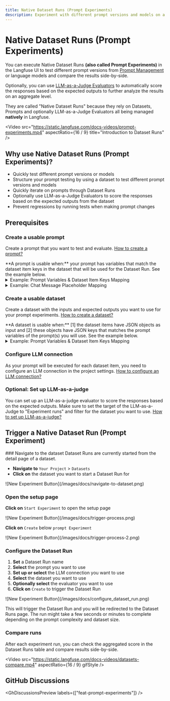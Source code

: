 ```yaml
---
title: Native Dataset Runs (Prompt Experiments)
description: Experiment with different prompt versions and models on a dataset and compare the results side-by-side.
---
```


# Native Dataset Runs (Prompt Experiments)

You can execute Native Dataset Runs **(also called Prompt Experiments)** in the Langfuse UI to test different prompt versions from [Prompt Management](/docs/prompt-management) or language models and compare the results side-by-side.

Optionally, you can use [LLM-as-a-Judge Evaluators](/docs/evaluation/evaluation-methods/llm-as-a-judge) to automatically score the responses based on the expected outputs to further analyze the results on an aggregate level.

They are called "Native Dataset Runs" because they rely on Datasets, Prompts and optionally LLM-as-a-Judge Evaluators all being managed **natively** in Langfuse.

<Video
  src="https://static.langfuse.com/docs-videos/prompt-experiments.mp4"
  aspectRatio={16 / 9}
  title="Introduction to Dataset Runs"
/>

## Why use Native Dataset Runs (Prompt Experiments)?

- Quickly test different prompt versions or models
- Structure your prompt testing by using a dataset to test different prompt versions and models
- Quickly iterate on prompts through Dataset Runs
- Optionally use LLM-as-a-Judge Evaluators to score the responses based on the expected outputs from the dataset
- Prevent regressions by running tests when making prompt changes

## Prerequisites

<Steps>

### Create a usable prompt

Create a prompt that you want to test and evaluate. [How to create a prompt?](/docs/prompt-management/get-started)

<Callout type="info">
  **A prompt is usable when:** your prompt has variables that match the dataset
  item keys in the dataset that will be used for the Dataset Run. See the
  example below.
</Callout>

<details>
<summary>Example: Prompt Variables & Dataset Item Keys Mapping</summary>
<div className="grid md:grid-cols-1 gap-4">
<div>

<br />
**Prompt:** ```bash You are a Langfuse expert. Answer based on:
{{ documentation }}

Question: {{question}}

````

</div>
<div>

<br/>**Dataset Item:**
```json
{
  "documentation": "Langfuse is an LLM Engineering Platform",
  "question": "What is Langfuse?"
}
````

</div>
</div>

In this example:

- The prompt variable `{{documentation}}` maps to the JSON key `"documentation"`
- The prompt variable `{{question}}` maps to the JSON key `"question"`
- Both keys must exist in the dataset item's input JSON for the experiment to run successfully

</details>

<details>
<summary>Example: Chat Message Placeholder Mapping</summary>

In addition to variables, you can also map placeholders in chat message prompts to dataset item keys.
This is useful when the dataset item also contains for example a chat message history to use.
Your chat prompt needs to contain a placeholder with a name. Variables within placeholders are not resolved.

**Chat Prompt:**
Placeholder named: `message_history`

**Dataset Item:**

```json
{
  "message_history": [
    {
      "role": "user",
      "content": "What is Langfuse?"
    },
    {
      "role": "assistant",
      "content": "Langfuse is a tool for tracking and analyzing the performance of language models."
    }
  ],
  "question": "What is Langfuse?"
}
```

In this example:

- The chat prompt placeholder `message_history` maps to the JSON key `"message_history"`.
- The prompt variable `{{question}}` maps to the JSON key `"question"` in a variable not within a placeholder message.
- Both keys must exist in the dataset item's input JSON for the experiment to run successfully

</details>

### Create a usable dataset

Create a dataset with the inputs and expected outputs you want to use for your prompt experiments. [How to create a dataset?](/docs/evaluation/dataset-runs/datasets)

<Callout type="info">
  **A dataset is usable when:** [1] the dataset items have JSON objects as input
  and [2] these objects have JSON keys that matches the prompt variables of the
  prompt(s) you will use. See the example below.
</Callout>

 <details>
<summary>Example: Prompt Variables & Dataset Item Keys Mapping</summary>
<div className="grid md:grid-cols-1 gap-4">
<div>

<br />
**Prompt:** ```bash You are a Langfuse expert. Answer based on:
{{ documentation }}

Question: {{question}}

````

</div>
<div>

<br/>**Dataset Item:**
```json
{
  "documentation": "Langfuse is an LLM Engineering Platform",
  "question": "What is Langfuse?"
}
````

</div>
</div>

In this example:

- The prompt variable `{{documentation}}` maps to the JSON key `"documentation"`
- The prompt variable `{{question}}` maps to the JSON key `"question"`
- Both keys must exist in the dataset item's input JSON for the experiment to run successfully

</details>

### Configure LLM connection

As your prompt will be executed for each dataset item, you need to configure an LLM connection in the project settings. [How to configure an LLM connection?](/docs/administration/llm-connection)

### Optional: Set up LLM-as-a-judge

You can set up an LLM-as-a-judge evaluator to score the responses based on the expected outputs. Make sure to set the target of the LLM-as-a-Judge to "Experiment runs" and filter for the dataset you want to use. [How to set up LLM-as-a-judge?](/docs/evaluation/evaluation-methods/llm-as-a-judge)

</Steps>

## Trigger a Native Dataset Run (Prompt Experiment)

<Steps>
### Navigate to the dataset
Dataset Runs are currently started from the detail page of a dataset.

- **Navigate to** `Your Project` > `Datasets`
- **Click on** the dataset you want to start a Dataset Run for

<Frame border fullWidth>
  ![New Experiment Button](/images/docs/navigate-to-dataset.png)
</Frame>

### Open the setup page

**Click on** `Start Experiment` to open the setup page

<Frame border fullWidth>
  ![New Experiment Button](/images/docs/trigger-process.png)
</Frame>

**Click on** `Create` below `prompt Experiment`

<Frame border>
  ![New Experiment Button](/images/docs/trigger-process-2.png)
</Frame>

### Configure the Dataset Run

1. **Set** a Dataset Run name
2. **Select** the prompt you want to use
3. **Set up or select** the LLM connection you want to use
4. **Select** the dataset you want to use
5. **Optionally select** the evaluator you want to use
6. **Click on** `Create` to trigger the Dataset Run

<Frame border>
  ![New Experiment Button](/images/docs/configure_dataset_run.png)
</Frame>

This will trigger the Dataset Run and you will be redirected to the Dataset Runs page. The run might take a few seconds or minutes to complete depending on the prompt complexity and dataset size.

### Compare runs

After each experiment run, you can check the aggregated score in the Dataset Runs table and compare results side-by-side.

<Video
  src="https://static.langfuse.com/docs-videos/datasets-compare.mp4"
  aspectRatio={16 / 9}
  gifStyle
/>

</Steps>

## GitHub Discussions


<GhDiscussionsPreview labels={["feat-prompt-experiments"]} />
